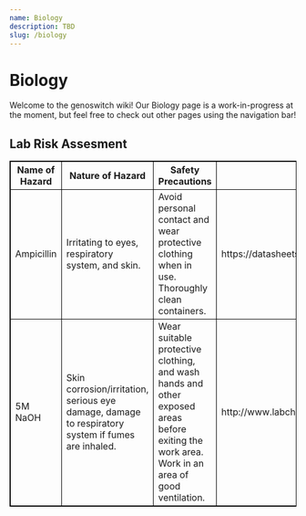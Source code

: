 ```yaml
---
name: Biology
description: TBD
slug: /biology
---
```


# Biology

Welcome to the genoswitch wiki! Our Biology page is a work-in-progress at the moment, but feel free to check out other pages using the navigation bar!


<html>
<style>
table, th, td {
  border:1px solid black;
}
</style>
<body>

## Lab Risk Assesment

<table style="width:100%">
	<tr>
		<th>Name of Hazard</th>
		<th>Nature of Hazard</th>
		<th>Safety Precautions</th>
		<th>Source</th>
	</tr>
	<tr>
		<td>Ampicillin</td>
		<td>Irritating to eyes, respiratory system, and skin.</td>
		<td>Avoid personal contact and wear protective clothing when in use. Thoroughly clean containers. </td>
		<td>https://datasheets.scbt.com/sc-210812.pdf</td>
	</tr>
	<tr>
		<td>5M NaOH</td>
		<td> Skin corrosion/irritation, serious eye damage, damage to respiratory system if fumes are inhaled. </td>
		<td>Wear suitable protective clothing, and wash hands and other exposed areas before exiting the
			work area. Work in an area of good ventilation.</td>
		<td> http://www.labchem.com/tools/msds/msds/LC24450.pdf </td>
	</tr>
</table>

</body>
</html>
